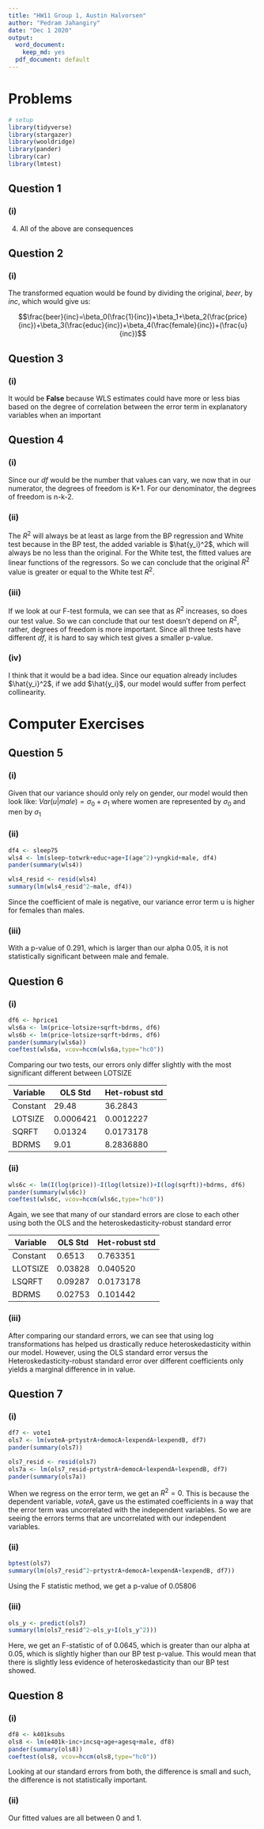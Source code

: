 ```yaml
---
title: "HW11 Group 1, Austin Halvorsen"
author: "Pedram Jahangiry"
date: "Dec 1 2020"
output:
  word_document: 
    keep_md: yes
  pdf_document: default
---
```


\newpage

# Problems

```r
# setup
library(tidyverse)
library(stargazer)
library(wooldridge)
library(pander)
library(car)
library(lmtest)
```

## Question 1

### (i)

4. All of the above are consequences


## Question 2

### (i)

The transformed equation would be found by dividing the original, $beer$, by $inc$, which would give us:

$$\frac{beer}{inc}=\beta_0(\frac{1}{inc})+\beta_1+\beta_2(\frac{price}{inc})+\beta_3(\frac{educ}{inc})+\beta_4(\frac{female}{inc})+(\frac{u}{inc})$$

## Question 3

### (i)

It would be **False** because WLS estimates could have more or less bias based on the degree of correlation between the error term in explanatory variables when an important 

\newpage

## Question 4

### (i)

Since our *df* would be the number that values can vary, we now that in our numerator, the degrees of freedom is K+1. For our denominator, the degrees of freedom is n-k-2.

### (ii)

The $R^2$ will always be at least as large from the BP regression and White test because in the BP test, the added variable is $\hat{y_i}^2$, which will always be no less than the original. For the White test, the fitted values are linear functions of the regressors. So we can conclude that the original $R^2$ value is greater or equal to the White test $R^2$.

### (iii)

If we look at our F-test formula, we can see that as $R^2$ increases, so does our test value. So we can conclude that our test doesn't depend on $R^2$, rather, degrees of freedom is more important. Since all three tests have different *df*, it is hard to say which test gives a smaller p-value.

### (iv)

I think that it would be a bad idea. Since our equation already includes $\hat{y_i}^2$, if we add $\hat{y_i}$, our model would suffer from perfect collinearity.

\newpage

# Computer Exercises

## Question 5

### (i)

Given that our variance should only rely on gender, our model would then look like: $Var(u|male)=\sigma_0+\sigma_1$ where women are represented by $\sigma_0$ and men by $\sigma_1$

### (ii)

```r
df4 <- sleep75
wls4 <- lm(sleep~totwrk+educ+age+I(age^2)+yngkid+male, df4)
pander(summary(wls4))
```

```r
wls4_resid <- resid(wls4)
summary(lm(wls4_resid^2~male, df4))
```

Since the coefficient of male is negative, our variance error term u is higher for females than males.

### (iii)

With a p-value of 0.291, which is larger than our alpha 0.05, it is not statistically significant between male and female.

\newpage

## Question 6

### (i)

```r
df6 <- hprice1 
wls6a <- lm(price~lotsize+sqrft+bdrms, df6)
wls6b <- lm(price~lotsize+sqrft+bdrms, df6)
pander(summary(wls6a))
coeftest(wls6a, vcov=hccm(wls6a,type="hc0"))
```

Comparing our two tests, our errors only differ slightly with the most significant different between LOTSIZE

| Variable  | OLS Std   | Het-robust std  |
|-----------|-----------|-----------------|
| Constant  | 29.48     | 36.2843         |
| LOTSIZE   | 0.0006421 | 0.0012227       |
| SQRFT     | 0.01324   | 0.0173178       |
| BDRMS     | 9.01      | 8.2836880       |



### (ii)

```r
wls6c <- lm(I(log(price))~I(log(lotsize))+I(log(sqrft))+bdrms, df6)
pander(summary(wls6c))
coeftest(wls6c, vcov=hccm(wls6c,type="hc0"))
```

Again, we see that many of our standard errors are close to each other using both the OLS and the heteroskedasticity-robust standard error

| Variable  | OLS Std   | Het-robust std  |
|-----------|-----------|-----------------|
| Constant  | 0.6513    | 0.763351        |
| LLOTSIZE  | 0.03828   | 0.040520        |
| LSQRFT    | 0.09287   | 0.0173178       |
| BDRMS     | 0.02753   | 0.101442        |

### (iii)

After comparing our standard errors, we can see that using log transformations has helped us drastically reduce heteroskedasticity within our model. However, using the OLS standard error versus the Heteroskedasticity-robust standard error over different coefficients only yields a marginal difference in in value.

\newpage

## Question 7

### (i)

```r
df7 <- vote1
ols7 <- lm(voteA~prtystrA+democA+lexpendA+lexpendB, df7) 
pander(summary(ols7))
```

```r
ols7_resid <- resid(ols7)
ols7a <- lm(ols7_resid~prtystrA+democA+lexpendA+lexpendB, df7) 
pander(summary(ols7a))
```

When we regress on the error term, we get an $R^2 = 0$. This is because the dependent variable, *voteA*, gave us the estimated coefficients in a way that the error term was uncorrelated with the independent variables. So we are seeing the errors terms that are uncorrelated with our independent variables.

### (ii)

```r
bptest(ols7)
summary(lm(ols7_resid^2~prtystrA+democA+lexpendA+lexpendB, df7))
```

Using the F statistic method, we get a p-value of 0.05806

### (iii)

```r
ols_y <- predict(ols7)
summary(lm(ols7_resid^2~ols_y+I(ols_y^2)))
```

Here, we get an F-statistic of of 0.0645, which is greater than our alpha at 0.05, which is slightly higher than our BP test p-value. This would mean that there is slightly less evidence of heteroskedasticity than our BP test showed.

\newpage

## Question 8

### (i) 
```r
df8 <- k401ksubs
ols8 <- lm(e401k~inc+incsq+age+agesq+male, df8)
pander(summary(ols8))
coeftest(ols8, vcov=hccm(ols8,type="hc0"))
```

Looking at our standard errors from both, the difference is small and such, the difference is not statistically important.

### (ii)

Our fitted values are all between 0 and 1. 

